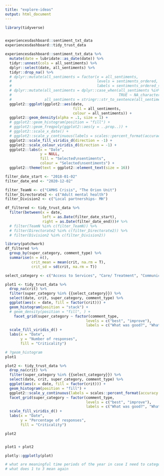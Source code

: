 ```yaml
---
title: "explore-ideas"
output: html_document
---
```


```r
library(tidyverse)


experiencesdashboard::sentiment_txt_data
experiencesdashboard::tidy_trust_data


```
```r
experiencesdashboard::sentiment_txt_data %>% 
  mutate(date = lubridate::as_date(date)) %>% 
  tidyr::unnest(cols = all_sentiments) %>% 
  dplyr::select(date, all_sentiments) %>% 
  tidyr::drop_na() %>% 
  # dplyr::mutate(all_sentiments = factor(x = all_sentiments,
  #                                       levels = sentiments_ordered,
  #                                       labels = sentiments_ordered_sentence)) %>%
  # dplyr::mutate(all_sentiments = dplyr::case_when(all_sentiments %in% input$select_sentiment_plot ~ all_sentiments,
  #                                                 TRUE ~ NA_character_),
  #               all_sentiments = stringr::str_to_sentence(all_sentiments)) %>% 
  ggplot2::ggplot(ggplot2::aes(date, 
                               fill = all_sentiments,
                               colour = all_sentiments)) +
  ggplot2::geom_density(alpha = .1, size = 1) +
  # ggplot2::geom_histogram(position = "fill") +
  # ggplot2::geom_freqpoly(ggplot2::aes(y = ..prop..)) +
  # ggplot2::scale_x_date() +
  # ggplot2::scale_y_continuous(labels = scales::percent_format(accuracy = 1)) +
  ggplot2::scale_fill_viridis_d(direction = -1) +
  ggplot2::scale_colour_viridis_d(direction = -1) +
  ggplot2::labs(x = "Date", 
                y = NULL, 
                fill = "Selected\nsentiments",
                colour = "Selected\nsentiments") +
  ggplot2::theme(text = ggplot2::element_text(size = 16))
```




```r

filter_date_start <- "2018-01-02"
filter_date_end <- "2020-12-02"

filter_TeamN <- c("CAMHS Crisis", "The Orion Unit")
filter_Directorate2 <- c("Adult mental health")
filter_Division2 <- c("Local partnerships- MH")

df_filtered <- tidy_trust_data %>% 
  filter(between(x = date, 
                 left = as.Date(filter_date_start), 
                 right = as.Date(filter_date_end)))# %>% 
  # filter(TeamN %in% c(filter_TeamN)) %>% 
  # filter(Directorate2 %in% c(filter_Directorate2)) %>% 
  # filter(Division2 %in% c(filter_Division2))
```


```r

library(patchwork)
df_filtered %>% 
  group_by(super_category, comment_type) %>% 
  summarise(n = n(),
            crit_mean = mean(crit, na.rm = T),
            crit_sd = sd(crit, na.rm = T))

select_category <- c("Access to Services", "Care/ Treatment", "Communication", "Staff/ Staff Attitude")

plot1 <- tidy_trust_data %>% 
  drop_na(crit) %>% 
  filter(super_category %in% {{select_category}}) %>% 
  select(date, crit, super_category, comment_type) %>% 
  ggplot(aes(x = date, fill = factor(crit))) +
  geom_histogram(position = "stack") +
  # geom_density(position = "fill", ) +
    facet_grid(super_category ~ factor(comment_type, 
                                     levels = c("best", "improve"),
                                     labels = c("What was good?", "What could we do better?"))) +
  scale_fill_viridis_d() +
  labs(x = "Date", 
       y = "Number of responses", 
       fill = "Criticality")

# ?geom_histogram
plot1

plot2 <- tidy_trust_data %>% 
  drop_na(crit) %>% 
  filter(super_category %in% {{select_category}}) %>% 
  select(date, crit, super_category, comment_type) %>% 
  ggplot(aes(x = date, fill = factor(crit))) +
  geom_histogram(position = "fill") +
  ggplot2::scale_y_continuous(labels = scales::percent_format(accuracy = 1)) +
  facet_grid(super_category ~ factor(comment_type, 
                                     levels = c("best", "improve"),
                                     labels = c("What was good?", "What could we do better?"))) +
  scale_fill_viridis_d() +
  labs(x = "Date", 
       y = "Percentage of responses", 
       fill = "Criticality")

plot2


plot1 + plot2

plotly::ggplotly(plot)

# what are meaningful time periods of the year in case I need to categorise
# what does 1 to 3 mean again 

```

